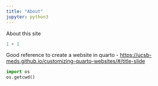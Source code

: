```yaml
---
title: "About"
jupyter: python3
---
```


About this site

```python
1 + 1
```

Good reference to create a website in quarto - <https://ucsb-meds.github.io/customizing-quarto-websites/#/title-slide>

```python
import os
os.getcwd()
```

